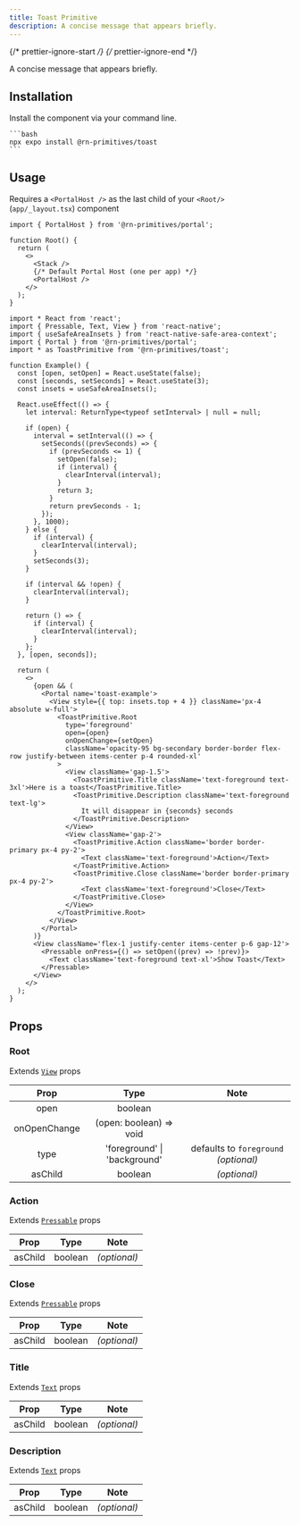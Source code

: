 ```yaml
---
title: Toast Primitive
description: A concise message that appears briefly.
---
```


{/* prettier-ignore-start */}
{/* prettier-ignore-end */}



A concise message that appears briefly.

## Installation

  Install the component via your command line.

    ```bash
    npx expo install @rn-primitives/toast
    ```
    
## Usage

<Aside type="caution">

  Requires a `<PortalHost />` as the last child of your `<Root/>` (`app/_layout.tsx`) component

  ```tsx
  import { PortalHost } from '@rn-primitives/portal';

  function Root() {
    return (
      <>
        <Stack />
        {/* Default Portal Host (one per app) */}
        <PortalHost />
      </>
    );
  }
  ```

</Aside>

```tsx
import * React from 'react';
import { Pressable, Text, View } from 'react-native';
import { useSafeAreaInsets } from 'react-native-safe-area-context';
import { Portal } from '@rn-primitives/portal';
import * as ToastPrimitive from '@rn-primitives/toast';

function Example() {
  const [open, setOpen] = React.useState(false);
  const [seconds, setSeconds] = React.useState(3);
  const insets = useSafeAreaInsets();

  React.useEffect(() => {
    let interval: ReturnType<typeof setInterval> | null = null;

    if (open) {
      interval = setInterval(() => {
        setSeconds((prevSeconds) => {
          if (prevSeconds <= 1) {
            setOpen(false);
            if (interval) {
              clearInterval(interval);
            }
            return 3;
          }
          return prevSeconds - 1;
        });
      }, 1000);
    } else {
      if (interval) {
        clearInterval(interval);
      }
      setSeconds(3);
    }

    if (interval && !open) {
      clearInterval(interval);
    }

    return () => {
      if (interval) {
        clearInterval(interval);
      }
    };
  }, [open, seconds]);

  return (
    <>
      {open && (
        <Portal name='toast-example'>
          <View style={{ top: insets.top + 4 }} className='px-4 absolute w-full'>
            <ToastPrimitive.Root
              type='foreground'
              open={open}
              onOpenChange={setOpen}
              className='opacity-95 bg-secondary border-border flex-row justify-between items-center p-4 rounded-xl'
            >
              <View className='gap-1.5'>
                <ToastPrimitive.Title className='text-foreground text-3xl'>Here is a toast</ToastPrimitive.Title>
                <ToastPrimitive.Description className='text-foreground text-lg'>
                  It will disappear in {seconds} seconds
                </ToastPrimitive.Description>
              </View>
              <View className='gap-2'>
                <ToastPrimitive.Action className='border border-primary px-4 py-2'>
                  <Text className='text-foreground'>Action</Text>
                </ToastPrimitive.Action>
                <ToastPrimitive.Close className='border border-primary px-4 py-2'>
                  <Text className='text-foreground'>Close</Text>
                </ToastPrimitive.Close>
              </View>
            </ToastPrimitive.Root>
          </View>
        </Portal>
      )}
      <View className='flex-1 justify-center items-center p-6 gap-12'>
        <Pressable onPress={() => setOpen((prev) => !prev)}>
          <Text className='text-foreground text-xl'>Show Toast</Text>
        </Pressable>
      </View>
    </>
  );
}
```

## Props

### Root

Extends [`View`](https://reactnative.dev/docs/view#props) props

|  Prop   |  Type   |     Note     |
| :-----: | :-----: | :----------: |
| open    | boolean |              |
| onOpenChange | (open: boolean) => void |              |
| type | 'foreground' \| 'background' | defaults to `foreground` _(optional)_ |
| asChild | boolean | _(optional)_ |

### Action

Extends [`Pressable`](https://reactnative.dev/docs/pressable#props) props

|  Prop   |  Type   |     Note     |
| :-----: | :-----: | :----------: |
| asChild | boolean | _(optional)_ |

### Close

Extends [`Pressable`](https://reactnative.dev/docs/pressable#props) props

|  Prop   |  Type   |     Note     |
| :-----: | :-----: | :----------: |
| asChild | boolean | _(optional)_ |

### Title

Extends [`Text`](https://reactnative.dev/docs/text#props) props

|  Prop   |  Type   |     Note     |
| :-----: | :-----: | :----------: |
| asChild | boolean | _(optional)_ |

### Description

Extends [`Text`](https://reactnative.dev/docs/text#props) props

|  Prop   |  Type   |     Note     |
| :-----: | :-----: | :----------: |
| asChild | boolean | _(optional)_ |
